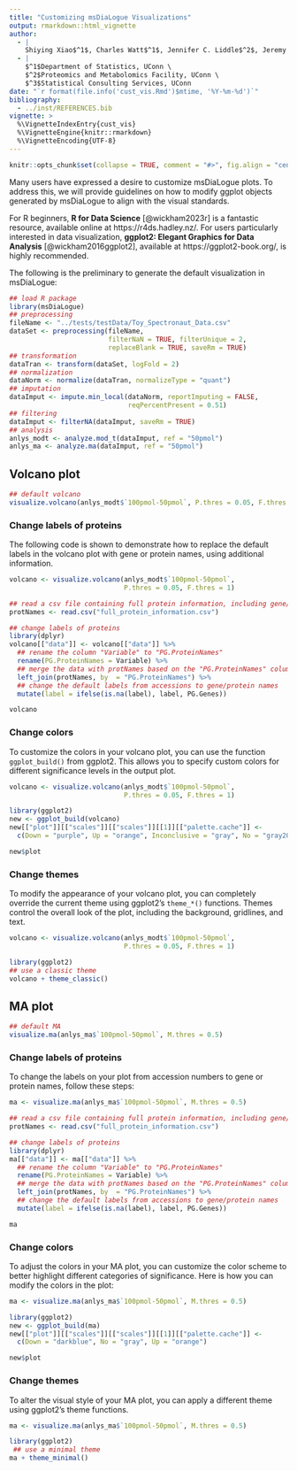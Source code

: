 ```yaml
---
title: "Customizing msDiaLogue Visualizations"
output: rmarkdown::html_vignette
author: 
  - |
    Shiying Xiao$^1$, Charles Watt$^1$, Jennifer C. Liddle$^2$, Jeremy L. Balsbaugh$^2$, Timothy E. Moore$^3$
  - |
    $^1$Department of Statistics, UConn \
    $^2$Proteomics and Metabolomics Facility, UConn \
    $^3$Statistical Consulting Services, UConn
date: "`r format(file.info('cust_vis.Rmd')$mtime, '%Y-%m-%d')`"
bibliography:
  - ../inst/REFERENCES.bib
vignette: >
  %\VignetteIndexEntry{cust_vis}
  %\VignetteEngine{knitr::rmarkdown}
  %\VignetteEncoding{UTF-8}
---
```


```r
knitr::opts_chunk$set(collapse = TRUE, comment = "#>", fig.align = "center")
```


Many users have expressed a desire to customize msDiaLogue plots. To address
this, we will provide guidelines on how to modify ggplot objects generated by
msDiaLogue to align with the visual standards.


For R beginners, **R for Data Science** [@wickham2023r] is a fantastic resource,
available online at https://r4ds.hadley.nz/. For users particularly interested
in data visualization, **ggplot2: Elegant Graphics for Data Analysis** [@wickham2016ggplot2],
available at https://ggplot2-book.org/, is highly recommended.


The following is the preliminary to generate the default visualization in
msDiaLogue:


```r
## load R package
library(msDiaLogue)
## preprocessing
fileName <- "../tests/testData/Toy_Spectronaut_Data.csv"
dataSet <- preprocessing(fileName,
                         filterNaN = TRUE, filterUnique = 2,
                         replaceBlank = TRUE, saveRm = TRUE)
## transformation
dataTran <- transform(dataSet, logFold = 2)
## normalization
dataNorm <- normalize(dataTran, normalizeType = "quant")
## imputation
dataImput <- impute.min_local(dataNorm, reportImputing = FALSE,
                              reqPercentPresent = 0.51)
## filtering
dataImput <- filterNA(dataImput, saveRm = TRUE)
## analysis
anlys_modt <- analyze.mod_t(dataImput, ref = "50pmol")
anlys_ma <- analyze.ma(dataImput, ref = "50pmol")
```


## Volcano plot


```r
## default volcano
visualize.volcano(anlys_modt$`100pmol-50pmol`, P.thres = 0.05, F.thres = 1)
```


### Change labels of proteins


The following code is shown to demonstrate how to replace the default labels in
the volcano plot with gene or protein names, using additional information.


```r
volcano <- visualize.volcano(anlys_modt$`100pmol-50pmol`,
                             P.thres = 0.05, F.thres = 1)

## read a csv file containing full protein information, including gene/protein names
protNames <- read.csv("full_protein_information.csv")

## change labels of proteins
library(dplyr)
volcano[["data"]] <- volcano[["data"]] %>%
  ## rename the column "Variable" to "PG.ProteinNames"
  rename(PG.ProteinNames = Variable) %>%
  ## merge the data with protNames based on the "PG.ProteinNames" column
  left_join(protNames, by  = "PG.ProteinNames") %>%
  ## change the default labels from accessions to gene/protein names
  mutate(label = ifelse(is.na(label), label, PG.Genes))

volcano
```


### Change colors


To customize the colors in your volcano plot, you can use the function
`ggplot_build()` from ggplot2. This allows you to specify custom colors for
different significance levels in the output plot.


```r
volcano <- visualize.volcano(anlys_modt$`100pmol-50pmol`,
                             P.thres = 0.05, F.thres = 1)

library(ggplot2)
new <- ggplot_build(volcano)
new[["plot"]][["scales"]][["scales"]][[1]][["palette.cache"]] <-
  c(Down = "purple", Up = "orange", Inconclusive = "gray", No = "gray20")

new$plot
```


### Change themes


To modify the appearance of your volcano plot, you can completely override the
current theme using ggplot2's `theme_*()` functions. Themes control the overall
look of the plot, including the background, gridlines, and text.


```r
volcano <- visualize.volcano(anlys_modt$`100pmol-50pmol`,
                             P.thres = 0.05, F.thres = 1)

library(ggplot2)
## use a classic theme
volcano + theme_classic()
```


## MA plot


```r
## default MA
visualize.ma(anlys_ma$`100pmol-50pmol`, M.thres = 0.5)
```


### Change labels of proteins


To change the labels on your plot from accession numbers to gene or protein
names, follow these steps:


```r
ma <- visualize.ma(anlys_ma$`100pmol-50pmol`, M.thres = 0.5)

## read a csv file containing full protein information, including gene/protein names
protNames <- read.csv("full_protein_information.csv")

## change labels of proteins
library(dplyr)
ma[["data"]] <- ma[["data"]] %>%
  ## rename the column "Variable" to "PG.ProteinNames"
  rename(PG.ProteinNames = Variable) %>%
  ## merge the data with protNames based on the "PG.ProteinNames" column
  left_join(protNames, by  = "PG.ProteinNames") %>%
  ## change the default labels from accessions to gene/protein names
  mutate(label = ifelse(is.na(label), label, PG.Genes))

ma
```


### Change colors


To adjust the colors in your MA plot, you can customize the color scheme to
better highlight different categories of significance. Here is how you can
modify the colors in the plot:


```r
ma <- visualize.ma(anlys_ma$`100pmol-50pmol`, M.thres = 0.5)

library(ggplot2)
new <- ggplot_build(ma)
new[["plot"]][["scales"]][["scales"]][[1]][["palette.cache"]] <-
  c(Down = "darkblue", No = "gray", Up = "orange")

new$plot
```


### Change themes


To alter the visual style of your MA plot, you can apply a different theme using
ggplot2's theme functions.


```r
ma <- visualize.ma(anlys_ma$`100pmol-50pmol`, M.thres = 0.5)

library(ggplot2)
 ## use a minimal theme
ma + theme_minimal()
```

